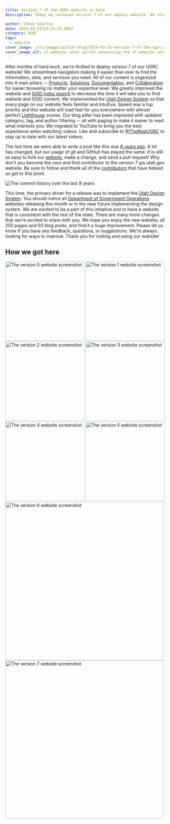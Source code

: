 ```yaml
---
title: Version 7 of the UGRC website is here
description: Today we released version 7 of our agency website. We streamlined navigation making it easier than ever to find the information, data, and services you need. All of our content is organized into four pillars -- Products, Solutions, Documentation, and Collaboration for easier browsing no matter your expertise level. We greatly improved the website and SGID index search to decrease the time it will take you to find website and SGID content. We implemented the Utah Design System so that every page on our website feels familiar and intuitive. Speed was a top priority and this website will load fast for you everywhere with almost perfect Lighthouse scores.

author: Steve Gourley
date: 2024-03-25T23:21:22.096Z
category: UGRC
tags:
  - website
cover_image: /src/images/pillar-blog/2024-03-25-version-7-of-the-ugrc-website-is-here/announcement.png
cover_image_alt: v7 website color pallet announcing the v7 website release
---
```




After months of hard work, we're thrilled to deploy version 7 of our UGRC website! We streamlined navigation making it easier than ever to find the information, data, and services you need. All of our content is organized into 4 main pillars -- [Products](/products), [Solutions](/solutions), [Documentation](/documentation), and [Collaboration](/collaboration) for easier browsing no matter your expertise level. We greatly improved the website and [SGID index search](/products/sgid/sgid-index) to decrease the time it will take you to find website and SGID content. We implemented the [Utah Design System][] so that every page on our website feels familiar and intuitive. Speed was a top priority and this website will load fast for you everywhere with almost perfect [Lighthouse](https://developer.chrome.com/docs/lighthouse/overview/) scores. Our blog pillar has been improved with updated category, tag, and author filtering -- all with paging to make it easier to read what interests you. We migrated to YouTube to bring you the best experience when watching videos. Like and subscribe to [@TheRealUGRC](https://www.youtube.com/@TheRealUGRC) to stay up to date with our latest videos.

The last time we were able to write a post like this was [8 years ago](/blog/2016-03-25-about-our-new-v6-website-in-ghpages). A lot has changed, but our usage of git and GitHub has stayed the same. It is still as easy to fork our [website](https://github.com/agrc/gis.utah.gov), make a change, and send a pull request! Why don't you become the next and first contributor to the version 7 gis.utah.gov website. Be sure to follow and thank all of the [contributors](/collaboration/community/contributors/) that have helped us get to this point.

<Image src={commits} loading="eager" alt="The commit history over the last 8 years" />

This time, the primary driver for a release was to implement the [Utah Design System][]. You should notice all [Department of Government Operations][] websites releasing this month or in the near future implementing the design system. We are excited to be a part of this initiative and to have a website that is consistent with the rest of the state. There are many more changes that we're excited to share with you. We hope you enjoy the new website, all 250 pages and 93 blog posts, and find it a huge improvement. Please let us know if you have any feedback, questions, or suggestions. We're always looking for ways to improve. Thank you for visiting and using our website!

## How we got here

<div class="flex flex-wrap gap-2 gap-y-10">
  <Image src={v0} height="250" width="250" alt="The version 0 website screenshot" class="m-0 w-[250px] border-none" />
  <Image src={v1} height="250" width="250" alt="The version 1 website screenshot" class="m-0 w-[250px] border-none" />
  <Image src={v2} height="250" width="250" alt="The version 2 website screenshot" class="m-0 w-[250px] border-none" />
  <Image src={v3} height="250" width="250" alt="The version 3 website screenshot" class="m-0 w-[250px] border-none" />
  <Image src={v4} height="250" width="250" alt="The version 4 website screenshot" class="m-0 w-[250px] border-none" />
  <Image src={v5} height="250" width="250" alt="The version 5 website screenshot" class="m-0 w-[250px] border-none" />
  <Image src={v6} width="500" alt="The version 6 website screenshot" class="m-0 w-1/2 border-none" />
  <Image src={v7} width="500" alt="The version 7 website screenshot" class="m-0 w-1/2 border-none" />
</div>

[Utah Design System]: https://designsystem.utah.gov
[Department of Government Operations]: https://govops.utah.gov/
